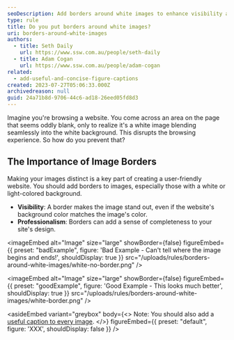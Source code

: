 ```yaml
---
seoDescription: Add borders around white images to enhance visibility and professionalism on your website.
type: rule
title: Do you put borders around white images?
uri: borders-around-white-images
authors:
  - title: Seth Daily
    url: https://www.ssw.com.au/people/seth-daily
  - title: Adam Cogan
    url: https://www.ssw.com.au/people/adam-cogan
related:
  - add-useful-and-concise-figure-captions
created: 2023-07-27T05:06:33.000Z
archivedreason: null
guid: 24a71b8d-9706-44c6-ad18-26eed05fd8d3
---
```


Imagine you're browsing a website. You come across an area on the page that seems oddly blank, only to realize it's a white image blending seamlessly into the white background. This disrupts the browsing experience. So how do you prevent that?
## The Importance of Image Borders

Making your images distinct is a key part of creating a user-friendly website. You should add borders to images, especially those with a white or light-colored background.

* **Visibility**: A border makes the image stand out, even if the website's background color matches the image's color.
* **Professionalism**: Borders can add a sense of completeness to your site's design.

<imageEmbed
  alt="Image"
  size="large"
  showBorder={false}
  figureEmbed={{
    preset: "badExample",
    figure: 'Bad Example - Can\'t tell where the image begins and ends!',
    shouldDisplay: true
  }}
  src="/uploads/rules/borders-around-white-images/white-no-border.png"
/>

<imageEmbed
  alt="Image"
  size="large"
  showBorder={false}
  figureEmbed={{
    preset: "goodExample",
    figure: 'Good Example - This looks much better',
    shouldDisplay: true
  }}
  src="/uploads/rules/borders-around-white-images/white-border.png"
/>

<asideEmbed
  variant="greybox"
  body={<>
    Note: You should also add a [useful caption to every image](/add-useful-and-concise-figure-captions/).
  </>}
  figureEmbed={{
    preset: "default",
    figure: 'XXX',
    shouldDisplay: false
  }}
/>